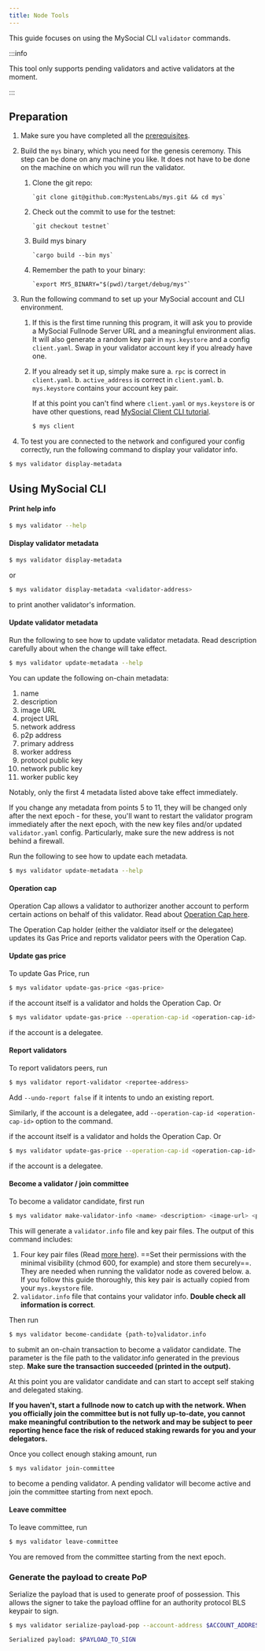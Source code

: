 ```yaml
---
title: Node Tools
---
```


This guide focuses on using the MySocial CLI `validator` commands. 

:::info

This tool only supports pending validators and active validators at the moment.

:::

## Preparation

1. Make sure you have completed all the [prerequisites](../developer/getting-started/mys-install.mdx#prerequisites).

2. Build the `mys` binary, which you need for the genesis ceremony. This step can be done on any machine you like. It does not have to be done on the machine on which you will run the validator.

    1. Clone the git repo:

           `git clone git@github.com:MystenLabs/mys.git && cd mys`

    2. Check out the commit to use for the testnet:

           `git checkout testnet`

    3. Build mys binary

           `cargo build --bin mys`

    4. Remember the path to your binary:

           `export MYS_BINARY="$(pwd)/target/debug/mys"`

3. Run the following command to set up your MySocial account and CLI environment. 

    1. If this is the first time running this program, it will ask you to provide a MySocial Fullnode Server URL and a meaningful environment alias. It will also generate a random key pair in `mys.keystore` and a config `client.yaml`. Swap in your validator account key if you already have one.

    2. If you already set it up, simply make sure 
      a. `rpc` is correct in `client.yaml`. 
      b. `active_address` is correct in `client.yaml`.
      b. `mys.keystore` contains your account key pair.

        If at this point you can't find where `client.yaml` or `mys.keystore` is or have other questions, read [MySocial Client CLI tutorial](/references/cli/client.mdx).

        ``` bash
        $ mys client
        ```

4. To test you are connected to the network and configured your config correctly, run the following command to display your validator info.

``` bash
$ mys validator display-metadata
```

## Using MySocial CLI 

#### Print help info

``` bash
$ mys validator --help
```

#### Display validator metadata
``` bash
$ mys validator display-metadata
```

or 

``` bash
$ mys validator display-metadata <validator-address>
```
to print another validator's information.

#### Update validator metadata

Run the following to see how to update validator metadata. Read description carefully about when the change will take effect.

``` bash
$ mys validator update-metadata --help
```

You can update the following on-chain metadata:
1. name
1. description
1. image URL
1. project URL
1. network address
1. p2p address
1. primary address
1. worker address
1. protocol public key
1. network public key
1. worker public key

Notably, only the first 4 metadata listed above take effect immediately.

If you change any metadata from points 5 to 11, they will be changed only after the next epoch - for these, you'll want to restart the validator program immediately after the next epoch, with the new key files and/or updated `validator.yaml` config. Particularly, make sure the new address is not behind a firewall.

Run the following to see how to update each metadata.

``` bash
$ mys validator update-metadata --help
```

#### Operation cap

Operation Cap allows a validator to authorizer another account to perform certain actions on behalf of this validator. Read about [Operation Cap here](./validator-tasks.mdx#operation-cap).

The Operation Cap holder (either the valdiator itself or the delegatee) updates its Gas Price and reports validator peers with the Operation Cap.

#### Update gas price

To update Gas Price, run

```sh
$ mys validator update-gas-price <gas-price>
```

if the account itself is a validator and holds the Operation Cap. Or 

```sh
$ mys validator update-gas-price --operation-cap-id <operation-cap-id> <gas-price>
```

if the account is a delegatee.

#### Report validators

To report validators peers, run

```sh
$ mys validator report-validator <reportee-address>
```

Add `--undo-report false` if it intents to undo an existing report.

Similarly, if the account is a delegatee, add `--operation-cap-id <operation-cap-id>` option to the command.

if the account itself is a validator and holds the Operation Cap. Or 

```sh
$ mys validator update-gas-price --operation-cap-id <operation-cap-id> <gas-price>
```

if the account is a delegatee.


#### Become a validator / join committee

To become a validator candidate, first run

```sh
$ mys validator make-validator-info <name> <description> <image-url> <project-url> <host-name> <gas_price>
```

This will generate a `validator.info` file and key pair files. The output of this command includes:
  1. Four key pair files (Read [more here](./validator-tasks.mdx#key-management)). ==Set their permissions with the minimal visibility (chmod 600, for example) and store them securely==. They are needed when running the validator node as covered below.
    a. If you follow this guide thoroughly, this key pair is actually copied from your `mys.keystore` file.
  2. `validator.info` file that contains your validator info. **Double check all information is correct**.

Then run 

``` sh
$ mys validator become-candidate {path-to}validator.info
```

to submit an on-chain transaction to become a validator candidate. The parameter is the file path to the validator.info generated in the previous step. **Make sure the transaction succeeded (printed in the output).**

At this point you are validator candidate and can start to accept self staking and delegated staking. 

**If you haven't, start a fullnode now to catch up with the network. When you officially join the committee but is not fully up-to-date, you cannot make meaningful contribution to the network and may be subject to peer reporting hence face the risk of reduced staking rewards for you and your delegators.**

Once you collect enough staking amount, run

```sh
$ mys validator join-committee
```

to become a pending validator. A pending validator will become active and join the committee starting from next epoch.


#### Leave committee

To leave committee, run

```sh
$ mys validator leave-committee
```

You are removed from the committee starting from the next epoch.

### Generate the payload to create PoP

Serialize the payload that is used to generate proof of possession. This allows the signer to take the payload offline for an authority protocol BLS keypair to sign.

```sh
$ mys validator serialize-payload-pop --account-address $ACCOUNT_ADDRESS --protocol-public-key $BLS_PUBKEY
```
```sh
Serialized payload: $PAYLOAD_TO_SIGN
```
